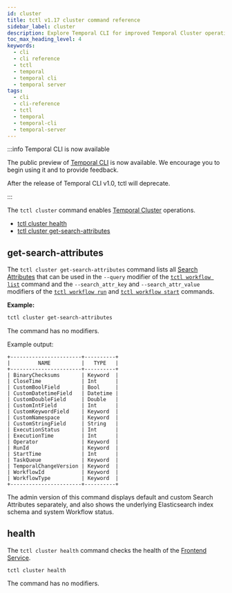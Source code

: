 ```yaml
---
id: cluster
title: tctl v1.17 cluster command reference
sidebar_label: cluster
description: Explore Temporal CLI for improved Temporal Cluster operations. Use commands like `tctl cluster health` and `tctl cluster get-search-attributes` for efficient Workflow management.
toc_max_heading_level: 4
keywords:
  - cli
  - cli reference
  - tctl
  - temporal
  - temporal cli
  - temporal server
tags:
  - cli
  - cli-reference
  - tctl
  - temporal
  - temporal-cli
  - temporal-server
---
```


:::info Temporal CLI is now available

The public preview of [Temporal CLI](/cli) is now available.
We encourage you to begin using it and to provide feedback.

After the release of Temporal CLI v1.0, tctl will deprecate.

:::

The `tctl cluster` command enables [Temporal Cluster](/clusters) operations.

- [tctl cluster health](#health)
- [tctl cluster get-search-attributes](#get-search-attributes)

## get-search-attributes

The `tctl cluster get-search-attributes` command lists all [Search Attributes](/visibility#search-attribute) that can be used in the `--query` modifier of the [`tctl workflow list`](/tctl-v1/workflow#list) command and the `--search_attr_key` and `--search_attr_value` modifiers of the [`tctl workflow run`](/tctl-v1/workflow#run) and [`tctl workflow start`](/tctl-v1/workflow#start) commands.

**Example:**

```bash
tctl cluster get-search-attributes
```

The command has no modifiers.

Example output:

```text
+-----------------------+----------+
|         NAME          |   TYPE   |
+-----------------------+----------+
| BinaryChecksums       | Keyword  |
| CloseTime             | Int      |
| CustomBoolField       | Bool     |
| CustomDatetimeField   | Datetime |
| CustomDoubleField     | Double   |
| CustomIntField        | Int      |
| CustomKeywordField    | Keyword  |
| CustomNamespace       | Keyword  |
| CustomStringField     | String   |
| ExecutionStatus       | Int      |
| ExecutionTime         | Int      |
| Operator              | Keyword  |
| RunId                 | Keyword  |
| StartTime             | Int      |
| TaskQueue             | Keyword  |
| TemporalChangeVersion | Keyword  |
| WorkflowId            | Keyword  |
| WorkflowType          | Keyword  |
+-----------------------+----------+
```

The admin version of this command displays default and custom Search Attributes separately, and also shows the underlying Elasticsearch index schema and system Workflow status.

## health

The `tctl cluster health` command checks the health of the [Frontend Service](/clusters#frontend-service).

`tctl cluster health`

The command has no modifiers.
